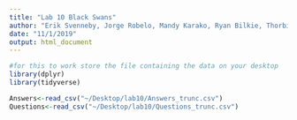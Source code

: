 ```yaml
---
title: "Lab 10 Black Swans"
author: "Erik Svenneby, Jorge Robelo, Mandy Karako, Ryan Bilkie, Thorbin Atwell"
date: "11/1/2019"
output: html_document
---
```

```r
#for this to work store the file containing the data on your desktop 
library(dplyr)
library(tidyverse)

Answers<-read_csv("~/Desktop/lab10/Answers_trunc.csv")
Questions<-read_csv("~/Desktop/lab10/Questions_trunc.csv")
```
